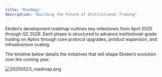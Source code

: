 ```yaml
---
title: "Roadmap"
description: "Building the Future of Institutional Trading"
---
```


Ekiden’s development roadmap outlines key milestones from April 2025 through Q2 2026. Each phase is structured to advance institutional-grade trading on Aptos through core protocol upgrades, product expansion, and infrastructure scaling.

The timeline below details the initiatives that will shape Ekiden’s evolution over the coming year.

![20250523_roadmap.png](/EkidenPitch.png)